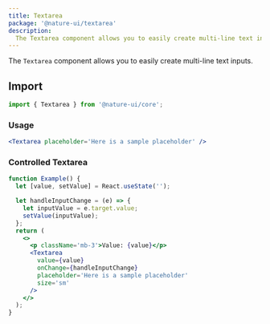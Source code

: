 ```yaml
---
title: Textarea
package: '@nature-ui/textarea'
description:
  The Textarea component allows you to easily create multi-line text inputs.
---
```


The `Textarea` component allows you to easily create multi-line text inputs.

## Import

```js
import { Textarea } from '@nature-ui/core';
```

### Usage

```jsx
<Textarea placeholder='Here is a sample placeholder' />
```

### Controlled Textarea

```jsx
function Example() {
  let [value, setValue] = React.useState('');

  let handleInputChange = (e) => {
    let inputValue = e.target.value;
    setValue(inputValue);
  };
  return (
    <>
      <p className='mb-3'>Value: {value}</p>
      <Textarea
        value={value}
        onChange={handleInputChange}
        placeholder='Here is a sample placeholder'
        size='sm'
      />
    </>
  );
}
```
